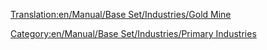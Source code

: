 [[Translation:en/Manual/Base Set/Industries/Gold Mine]]
{{en/Manual/Base Set/Industries/Industries|Image=[[File:en/Manual/Base Set/Industries/Goldmine.png]]
|name=Gold Mine
|climates=[[en/Manual/Climates]].
|accepts=Nothing
|produces=[[en/Manual/Base Set/Cargos/Gold]]
|notes=Not present in other [[en/Manual/Climates]]
}}
[[Category:en/Manual/Base Set/Industries/Primary Industries]]